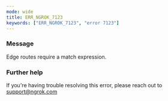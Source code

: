 ```yaml
---
mode: wide
title: ERR_NGROK_7123
keywords: ["ERR_NGROK_7123", "error 7123"]
---
```



### Message

Edge routes require a match expression.

<ErrorDetails />

### Further help

If you're having trouble resolving this error, please reach out to [support@ngrok.com](mailto:support@ngrok.com?subject=Help%20with%20ERR_NGROK_7123)
